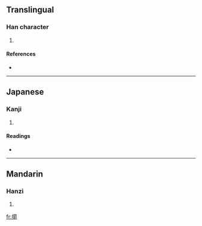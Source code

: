 ==Translingual==

===Han character===
{{Han char|rn=64|rad=手|as=15|sn=18|four=|canj=手竹廿弓 (QHTN)}}

# {{defn|Han|sort=手15}}

====References====
* {{Han ref|kx=0461.070|dkj=12898|dj=0810.180|hdz=31981.030|uh=64F6|ud=25846}}

----

==Japanese==

===Kanji===
{{ja-kanji|grade=|rs=手15}}

# {{defn|Japanese}}

====Readings====
* {{ja-readings|on=[[せん]] (sen)|kun=[[ただす]] (tadasu)}}

----

==Mandarin==

===Hanzi===
{{cmn-hanzi|pin=[[jiàn]] ([[jian4]]), [[là]] ([[la4]])|wg=chien<sup>4</sup>, la<sup>4</sup>}}

# {{defn|Mandarin}}

[[fr:擶]]